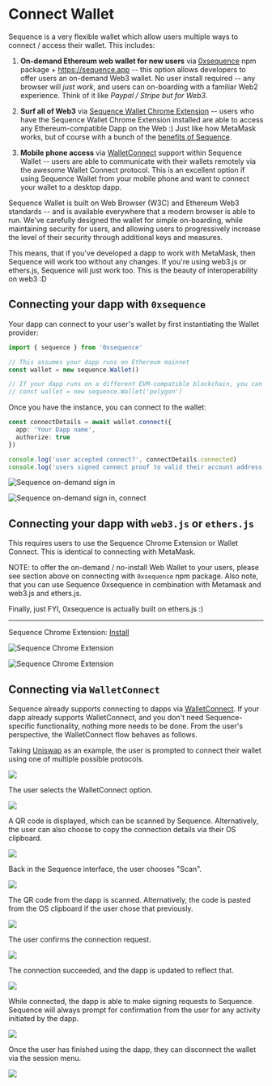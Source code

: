 # Connect Wallet

Sequence is a very flexible wallet which allow users multiple ways to connect / access their wallet. This includes:

1. **On-demand Ethereum web wallet for new users** via [0xsequence](https://www.npmjs.com/package/0xsequence) npm package + https://sequence.app -- this option allows
developers to offer users an on-demand Web3 wallet. No user install required -- any browser will *just work*, and users
can on-boarding with a familiar Web2 experience. Think of it like *Paypal / Stripe but for Web3*. 

2. **Surf all of Web3** via [Sequence Wallet Chrome Extension](https://chrome.google.com/webstore/detail/sequence-wallet/ocmccklecaalljlflmclidjeclpcpdim?hl=en) -- users
who have the Sequence Wallet Chrome Extension installed are able to access any Ethereum-compatible Dapp on the Web :) Just like how MetaMask works,
but of course with a bunch of the [benefits of Sequence](/introduction/benefits-of-sequence).

3. **Mobile phone access** via [WalletConnect](https://walletconnect.com/) support within Sequence Wallet -- users are able to communicate with their wallets remotely
via the awesome Wallet Connect protocol. This is an excellent option if using Sequence Wallet from your mobile phone and want to connect
your wallet to a desktop dapp.

Sequence Wallet is built on Web Browser (W3C) and Ethereum Web3 standards -- and is available everywhere that a modern browser is able to run.
We've carefully designed the wallet for simple on-boarding, while maintaining security for users, and allowing users to progressively
increase the level of their security through additional keys and measures.

This means, that if you've developed a dapp to work with MetaMask, then Sequence will work too without any changes. If you're
using web3.js or ethers.js, Sequence will just work too. This is the beauty of interoperability on web3 :D 


## Connecting your dapp with `0xsequence`

Your dapp can connect to your user's wallet by first instantiating the Wallet provider:

```ts
import { sequence } from '0xsequence'

// This assumes your dapp runs on Ethereum mainnet
const wallet = new sequence.Wallet()

// If your dapp runs on a different EVM-compatible blockchain, you can specify its name as the argument
// const wallet = new sequence.Wallet('polygon')
```

Once you have the instance, you can connect to the wallet:

```ts
const connectDetails = await wallet.connect({
  app: 'Your Dapp name',
  authorize: true
})

console.log('user accepted connect?', connectDetails.connected)
console.log('users signed connect proof to valid their account address:', connectDetails.proof)
```

![Sequence on-demand sign in](/img/build/sign-in-fresh.png)

![Sequence on-demand sign in, connect](/img/build/sign-in-connect.png)


## Connecting your dapp with `web3.js` or `ethers.js`

This requires users to use the Sequence Chrome Extension or Wallet Connect. This is identical to connecting with MetaMask.

NOTE: to offer the on-demand / no-install Web Wallet to your users, please see section above on connecting with `0xsequence` npm package.
Also note, that you can use Sequence 0xsequence in combination with Metamask and web3.js and ethers.js.

Finally, just FYI, 0xsequence is actually built on ethers.js :)

---

Sequence Chrome Extension: [Install](https://chrome.google.com/webstore/detail/sequence-wallet/ocmccklecaalljlflmclidjeclpcpdim?hl=en)

![Sequence Chrome Extension](/img/build/seq-chrome-store.png)

![Sequence Chrome Extension](/img/build/seq-chrome-ext-uniswap.png)


## Connecting via `WalletConnect`

Sequence already supports connecting to dapps via [WalletConnect](https://walletconnect.com).
If your dapp already supports WalletConnect, and you don't need Sequence-specific functionality, nothing more needs to be done.
From the user's perspective, the WalletConnect flow behaves as follows.

Taking [Uniswap](https://app.uniswap.org) as an example, the user is prompted to connect their wallet using one of multiple possible protocols.

<img src="/img/walletconnect/connect-wallet.png" />

The user selects the WalletConnect option.

<img src="/img/walletconnect/select-walletconnect.png" />

A QR code is displayed, which can be scanned by Sequence.
Alternatively, the user can also choose to copy the connection details via their OS clipboard.

<img src="/img/walletconnect/qr-code.png" />

Back in the Sequence interface, the user chooses "Scan".

<img src="/img/walletconnect/scan.png" />

The QR code from the dapp is scanned.
Alternatively, the code is pasted from the OS clipboard if the user chose that previously.

<img src="/img/walletconnect/scan-qr-code.png" />

The user confirms the connection request.

<img src="/img/walletconnect/confirm.png" />

The connection succeeded, and the dapp is updated to reflect that.

<img src="/img/walletconnect/success.png" />

While connected, the dapp is able to make signing requests to Sequence.
Sequence will always prompt for confirmation from the user for any activity initiated by the dapp.

<img src="/img/walletconnect/activity.png" />

Once the user has finished using the dapp, they can disconnect the wallet via the session menu.

<img src="/img/walletconnect/disconnect.png" />
